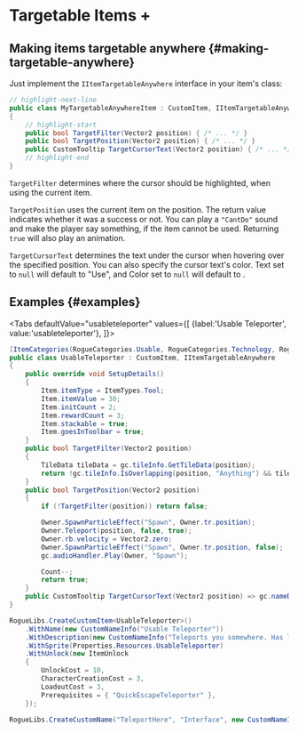 # Targetable Items +


## Making items targetable anywhere {#making-targetable-anywhere}

Just implement the `IItemTargetableAnywhere` interface in your item's class:

```csharp title="MyTargetableAnywhereItem.cs"
// highlight-next-line
public class MyTargetableAnywhereItem : CustomItem, IItemTargetableAnywhere
{
    // highlight-start
    public bool TargetFilter(Vector2 position) { /* ... */ }
    public bool TargetPosition(Vector2 position) { /* ... */ }
    public CustomTooltip TargetCursorText(Vector2 position) { /* ... */ }
    // highlight-end
}
```

`TargetFilter` determines where the cursor should be highlighted, when using the current item.

`TargetPosition` uses the current item on the position. The return value indicates whether it was a success or not. You can play a `"CantDo"` sound and make the player say something, if the item cannot be used. Returning `true` will also play an animation.

`TargetCursorText` determines the text under the cursor when hovering over the specified position. You can also specify the cursor text's color. Text set to `null` will default to "Use", and Color set to `null` will default to <ColorSquare color='#FFFFFF'/>.

## Examples {#examples}

<Tabs defaultValue="usableteleporter"
  values={[
    {label:'Usable Teleporter', value:'usableteleporter'},
  ]}>
<TabItem value="usableteleporter">

```csharp title="UsableTeleporter.cs"
[ItemCategories(RogueCategories.Usable, RogueCategories.Technology, RogueCategories.Stealth)]
public class UsableTeleporter : CustomItem, IItemTargetableAnywhere
{
    public override void SetupDetails()
    {
        Item.itemType = ItemTypes.Tool;
        Item.itemValue = 30;
        Item.initCount = 2;
        Item.rewardCount = 3;
        Item.stackable = true;
        Item.goesInToolbar = true;
    }
    public bool TargetFilter(Vector2 position)
    {
        TileData tileData = gc.tileInfo.GetTileData(position);
        return !gc.tileInfo.IsOverlapping(position, "Anything") && tileData.wallMaterial == wallMaterialType.None;
    }
    public bool TargetPosition(Vector2 position)
    {
        if (!TargetFilter(position)) return false;

        Owner.SpawnParticleEffect("Spawn", Owner.tr.position);
        Owner.Teleport(position, false, true);
        Owner.rb.velocity = Vector2.zero;
        Owner.SpawnParticleEffect("Spawn", Owner.tr.position, false);
        gc.audioHandler.Play(Owner, "Spawn");

        Count--;
        return true;
    }
    public CustomTooltip TargetCursorText(Vector2 position) => gc.nameDB.GetName("TeleportHere", "Interface");
}
```

```csharp
RogueLibs.CreateCustomItem<UsableTeleporter>()
    .WithName(new CustomNameInfo("Usable Teleporter"))
    .WithDescription(new CustomNameInfo("Teleports you somewhere. Has limited uses."))
    .WithSprite(Properties.Resources.UsableTeleporter)
    .WithUnlock(new ItemUnlock
    {
        UnlockCost = 10,
        CharacterCreationCost = 3,
        LoadoutCost = 3,
        Prerequisites = { "QuickEscapeTeleporter" },
    });

RogueLibs.CreateCustomName("TeleportHere", "Interface", new CustomNameInfo("Teleport here"));
```

</TabItem>
</Tabs>